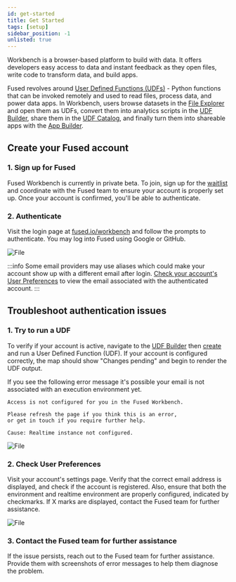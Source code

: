 ```yaml
---
id: get-started
title: Get Started
tags: [setup]
sidebar_position: -1
unlisted: true
---
```



Workbench is a browser-based platform to build with data. It offers developers easy access to data and instant feedback as they open files, write code to transform data, and build apps.

Fused revolves around [User Defined Functions (UDFs)](/core-concepts/why/) - Python functions that can be invoked remotely and used to read files, process data, and power data apps. In Workbench, users browse datasets in the [File Explorer](/workbench/file-explorer/) and open them as UDFs, convert them into analytics scripts in the [UDF Builder](/workbench/udf-builder/), share them in the [UDF Catalog](/workbench/udf-catalog), and finally turn them into shareable apps with the [App Builder](/workbench/app-builder/).

## Create your Fused account

### 1. Sign up for Fused

Fused Workbench is currently in private beta. To join, sign up for the [waitlist](https://forms.gle/6Qrd2nnSDvZPGZXs5) and coordinate with the Fused team to ensure your account is properly set up. Once your account is confirmed, you'll be able to authenticate.

### 2. Authenticate

Visit the login page at [fused.io/workbench](https://www.fused.io/workbench) and follow the prompts to authenticate. You may log into Fused using Google or GitHub.


<div style={{textAlign: 'center'}}>
<img src={ImgLoginflow} alt="File" style={{width: 600}} />
</div>


:::info
Some email providers may use aliases which could make your account show up with a different email after login. [Check your account's User Preferences](#2-check-user-preferences) to view the email associated with the authenticated account.
:::



## Troubleshoot authentication issues

### 1. Try to run a UDF

To verify if your account is active, navigate to the [UDF Builder](/workbench/udf-builder/) then [create](/workbench/udf-catalog/#new-udf) and run a User Defined Function (UDF). If your account is configured correctly, the map should show "Changes pending" and begin to render the UDF output.

If you see the following error message it's possible your email is not associated with an execution environment yet.

```text
Access is not configured for you in the Fused Workbench.

Please refresh the page if you think this is an error,
or get in touch if you require further help.

Cause: Realtime instance not configured.
```


<div style={{textAlign: 'center'}}>
<img src={ImgUdf} alt="File" style={{width: 600}} />
</div>


### 2. Check User Preferences

Visit your account's settings page. Verify that the correct email address is displayed, and check if the account is registered. Also, ensure that both the environment and realtime environment are properly configured, indicated by checkmarks. If X marks are displayed, contact the Fused team for further assistance.


<div style={{textAlign: 'center'}}>
<img src={Imgprofile} alt="File" style={{width: 600}} />
</div>

### 3. Contact the Fused team for further assistance

If the issue persists, reach out to the Fused team for further assistance. Provide them with screenshots of error messages to help them diagnose the problem.
